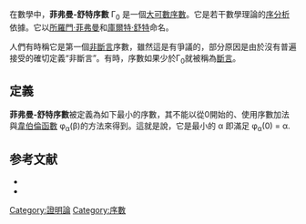 在數學中，'''菲弗曼-舒特序數''' Γ<sub>0</sub> 是一個[[大可數序數|大可數序數]]。它是若干數學理論的[[序分析|序分析]]依據。它以[[所羅門·菲弗曼|所羅門·菲弗曼]]和[[庫爾特·舒特|庫爾特·舒特]]命名。

人們有時稱它是第一個[[非斷言|非斷言]]序數，雖然這是有爭議的，部分原因是由於沒有普遍接受的確切定義“非斷言”。有時，序數如果少於Γ<sub>0</sub>就被稱為[[斷言|斷言]]。

==定義==
'''菲弗曼-舒特序數'''被定義為如下最小的序數，其不能以從0開始的、使用序數加法與[[韋伯倫函數|韋伯倫函數]] φ<sub>α</sub>(β)的方法來得到。這就是說，它是最小的 α 即滿足 φ<sub>α</sub>(0) = α.

==参考文献==
*{{citation|last=Pohlers|first=Wolfram |title=Proof theory|id={{MR|1026933}}
|series= Lecture Notes in Mathematics|volume= 1407|publisher= Springer-Verlag|place= Berlin|year= 1989|ISBN= 3-540-51842-8 }}
*{{citation|last=Weaver|first=Nik|url=http://arxiv.org/abs/math/0509244|title=Predicativity beyond Gamma_0|year=2005|accessdate=2009-07-08|archive-date=2016-09-14|archive-url=https://web.archive.org/web/20160914012220/http://arxiv.org/abs/math/0509244|dead-url=no}}

[[Category:證明論|Category:證明論]]
[[Category:序數|Category:序數]]
{{math-stub}}